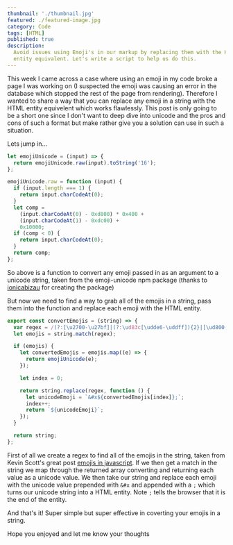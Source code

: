 ```yaml
---
thumbnail: './thumbnail.jpg'
featured: ./featured-image.jpg
category: Code
tags: [HTML]
published: true
description:
  Avoid issues using Emoji's in our markup by replacing them with the HTML
  entity equivalent. Let's write a script to help us do this.
---
```


This week I came across a case where using an emoji in my code broke a page I
was working on (I suspected the emoji was causing an error in the database which
stopped the rest of the page from rendering). Therefore I wanted to share a way
that you can replace any emoji in a string with the HTML entity equivelent which
works flawlessly. This post is only going to be a short one since I don't want
to deep dive into unicode and the pros and cons of such a format but make rather
give you a solution can use in such a situation.

Lets jump in...

```js
let emojiUnicode = (input) => {
  return emojiUnicode.raw(input).toString('16');
};

emojiUnicode.raw = function (input) {
  if (input.length === 1) {
    return input.charCodeAt(0);
  }
  let comp =
    (input.charCodeAt(0) - 0xd800) * 0x400 +
    (input.charCodeAt(1) - 0xdc00) +
    0x10000;
  if (comp < 0) {
    return input.charCodeAt(0);
  }
  return comp;
};
```

So above is a function to convert any emoji passed in as an argument to a
unicode string, taken from the emoji-unicode npm package (thanks to
[ionicabizau](https://www.npmjs.com/~ionicabizau) for creating the package)

But now we need to find a way to grab all of the emojis in a string, pass them
into the function and replace each emoji with the HTML entity.

```js
export const convertEmojis = (string) => {
  var regex = /(?:[\u2700-\u27bf]|(?:\ud83c[\udde6-\uddff]){2}|[\ud800-\udbff][\udc00-\udfff]|[\u0023-\u0039]\ufe0f?\u20e3|\u3299|\u3297|\u303d|\u3030|\u24c2|\ud83c[\udd70-\udd71]|\ud83c[\udd7e-\udd7f]|\ud83c\udd8e|\ud83c[\udd91-\udd9a]|\ud83c[\udde6-\uddff]|[\ud83c[\ude01\uddff]|\ud83c[\ude01-\ude02]|\ud83c\ude1a|\ud83c\ude2f|[\ud83c[\ude32\ude02]|\ud83c\ude1a|\ud83c\ude2f|\ud83c[\ude32-\ude3a]|[\ud83c[\ude50\ude3a]|\ud83c[\ude50-\ude51]|\u203c|\u2049|[\u25aa-\u25ab]|\u25b6|\u25c0|[\u25fb-\u25fe]|\u00a9|\u00ae|\u2122|\u2139|\ud83c\udc04|[\u2600-\u26FF]|\u2b05|\u2b06|\u2b07|\u2b1b|\u2b1c|\u2b50|\u2b55|\u231a|\u231b|\u2328|\u23cf|[\u23e9-\u23f3]|[\u23f8-\u23fa]|\ud83c\udccf|\u2934|\u2935|[\u2190-\u21ff])/g;
  let emojis = string.match(regex);

  if (emojis) {
    let convertedEmojis = emojis.map((e) => {
      return emojiUnicode(e);
    });

    let index = 0;

    return string.replace(regex, function () {
      let unicodeEmoji = `&#x${convertedEmojis[index]};`;
      index++;
      return `${unicodeEmoji}`;
    });
  }

  return string;
};
```

First of all we create a regex to find all of the emojis in the string, taken
from Kevin Scott's great post
[emojis in javascript](https://thekevinscott.com/emojis-in-javascript/). If we
then get a match in the string we map through the returned array converting and
returning each value as a unicode value. We then take our string and replace
each emoji with the unicode value prepended with `&#x` and appended with a `;`
which turns our unicode string into a HTML entity. Note `;` tells the browser
that it is the end of the entity.

And that's it! Super simple but super effective in coverting your emojis in a
string.

Hope you enjoyed and let me know your thoughts
